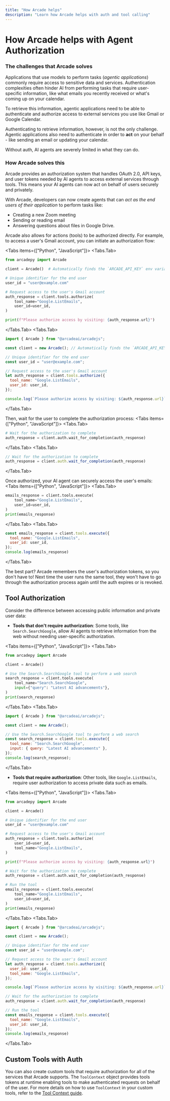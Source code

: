 ```yaml
---
title: "How Arcade helps"
description: "Learn how Arcade helps with auth and tool calling"
---
```


# How Arcade helps with Agent Authorization

### The challenges that Arcade solves

Applications that use models to perform tasks (_agentic applications_) commonly require access to sensitive data and services. Authentication complexities often hinder AI from performing tasks that require user-specific information, like what emails you recently received or what's coming up on your calendar.

To retrieve this information, agentic applications need to be able to authenticate and authorize access to external services you use like Gmail or Google Calendar.

Authenticating to retrieve information, however, is not the only challenge. Agentic applications also need to authenticate in order to **act** on your behalf - like sending an email or updating your calendar.

Without auth, AI agents are severely limited in what they can do.

### How Arcade solves this

Arcade provides an authorization system that handles OAuth 2.0, API keys, and user tokens needed by AI agents to access external services through tools. This means your AI agents can now act on behalf of users securely and privately.

With Arcade, developers can now create agents that can _act as the end users of their application_ to perform tasks like:

- Creating a new Zoom meeting
- Sending or reading email
- Answering questions about files in Google Drive.

Arcade also allows for actions (tools) to be authorized directly. For example, to access a user's Gmail account, you can initiate an authorization flow:

<Tabs items={["Python", "JavaScript"]}>
<Tabs.Tab>
```python
from arcadepy import Arcade

client = Arcade()  # Automatically finds the `ARCADE_API_KEY` env variable

# Unique identifier for the end user
user_id = "user@example.com"

# Request access to the user's Gmail account
auth_response = client.tools.authorize(
    tool_name="Google.ListEmails",
    user_id=user_id,
)

print(f"Please authorize access by visiting: {auth_response.url}")
```
</Tabs.Tab>
<Tabs.Tab>
```javascript
import { Arcade } from "@arcadeai/arcadejs";

const client = new Arcade(); // Automatically finds the `ARCADE_API_KEY` env variable

// Unique identifier for the end user
const user_id = "user@example.com";

// Request access to the user's Gmail account
let auth_response = client.tools.authorize({
  tool_name: "Google.ListEmails",
  user_id: user_id,
});

console.log(`Please authorize access by visiting: ${auth_response.url}`);
```
</Tabs.Tab>
</Tabs>

Then, wait for the user to complete the authorization process:
<Tabs items={["Python", "JavaScript"]}>
<Tabs.Tab>
```python
# Wait for the authorization to complete
auth_response = client.auth.wait_for_completion(auth_response)
```
</Tabs.Tab>
<Tabs.Tab>
```javascript
// Wait for the authorization to complete
auth_response = client.auth.wait_for_completion(auth_response)
```
</Tabs.Tab>
</Tabs>

Once authorized, your AI agent can securely access the user's emails:
<Tabs items={["Python", "JavaScript"]}>
<Tabs.Tab>
```python
emails_response = client.tools.execute(
    tool_name="Google.ListEmails",
    user_id=user_id,
)
print(emails_response)
```
</Tabs.Tab>
<Tabs.Tab>
```javascript
const emails_response = client.tools.execute({
  tool_name: "Google.ListEmails",
  user_id: user_id,
});
console.log(emails_response)
```
</Tabs.Tab>
</Tabs>

The best part? Arcade remembers the user's authorization tokens, so you don't have to! Next time the user runs the same tool, they won't have to go through the authorization process again until the auth expires or is revoked.

## Tool Authorization

Consider the difference between accessing public information and private user data:

- **Tools that don't require authorization**: Some tools, like `Search.SearchGoogle`, allow AI agents to retrieve information from the web without needing user-specific authorization.

<Tabs items={["Python", "JavaScript"]}>
<Tabs.Tab>
```python
from arcadepy import Arcade

client = Arcade()

# Use the Search.SearchGoogle tool to perform a web search
search_response = client.tools.execute(
    tool_name="Search.SearchGoogle",
    input={"query": "Latest AI advancements"},
)
print(search_response)
```
</Tabs.Tab>
<Tabs.Tab>
```javascript
import { Arcade } from "@arcadeai/arcadejs";

const client = new Arcade(); 

// Use the Search.SearchGoogle tool to perform a web search
const search_response = client.tools.execute({
  tool_name: "Search.SearchGoogle",
  input: { query: "Latest AI advancements" },
});
console.log(search_response);
```
</Tabs.Tab>
</Tabs>

- **Tools that require authorization**: Other tools, like `Google.ListEmails`, require user authorization to access private data such as emails.

<Tabs items={["Python", "JavaScript"]}>
<Tabs.Tab>
```python
from arcadepy import Arcade

client = Arcade()

# Unique identifier for the end user
user_id = "user@example.com"

# Request access to the user's Gmail account
auth_response = client.tools.authorize(
    user_id=user_id,
    tool_name="Google.ListEmails",
)

print(f"Please authorize access by visiting: {auth_response.url}")

# Wait for the authorization to complete
auth_response = client.auth.wait_for_completion(auth_response)

# Run the tool
emails_response = client.tools.execute(
    tool_name="Google.ListEmails",
    user_id=user_id,
)
print(emails_response)
```
</Tabs.Tab>
<Tabs.Tab>
```javascript
import { Arcade } from "@arcadeai/arcadejs";

const client = new Arcade();

// Unique identifier for the end user
const user_id = "user@example.com";

// Request access to the user's Gmail account
let auth_response = client.tools.authorize({
  user_id: user_id,
  tool_name: "Google.ListEmails",
});

console.log(`Please authorize access by visiting: ${auth_response.url}`);

// Wait for the authorization to complete
auth_response = client.auth.wait_for_completion(auth_response)

// Run the tool
const emails_response = client.tools.execute({
  tool_name: "Google.ListEmails",
  user_id: user_id,
});
console.log(emails_response)
```
</Tabs.Tab>
</Tabs>

## Custom Tools with Auth

You can also create custom tools that require authorization for all of the services that Arcade supports. The `ToolContext` object provides tools tokens at runtime enabling tools to make authenticated requests on behalf of the user. For more details on how to use `ToolContext` in your custom tools, refer to the [Tool Context guide](/home/build-tools/tool-context).
